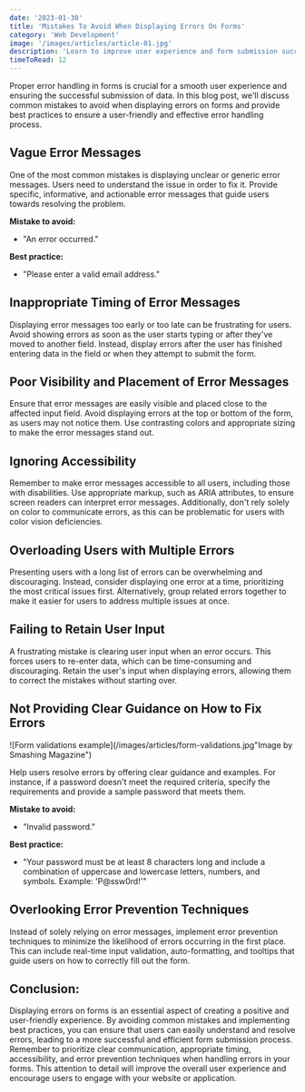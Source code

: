 ```yaml
---
date: '2023-01-30'
title: 'Mistakes To Avoid When Displaying Errors On Forms'
category: 'Web Development'
image: '/images/articles/article-01.jpg'
description: 'Learn to improve user experience and form submission success by avoiding common mistakes and implementing best practices for displaying error messages on forms.'
timeToRead: 12
---
```


Proper error handling in forms is crucial for a smooth user experience and ensuring the successful submission of data. In this blog post, we'll discuss common mistakes to avoid when displaying errors on forms and provide best practices to ensure a user-friendly and effective error handling process.

## Vague Error Messages

One of the most common mistakes is displaying unclear or generic error messages. Users need to understand the issue in order to fix it. Provide specific, informative, and actionable error messages that guide users towards resolving the problem.

**Mistake to avoid:**

- "An error occurred."

**Best practice:**

- "Please enter a valid email address."

## Inappropriate Timing of Error Messages

Displaying error messages too early or too late can be frustrating for users. Avoid showing errors as soon as the user starts typing or after they've moved to another field. Instead, display errors after the user has finished entering data in the field or when they attempt to submit the form.

## Poor Visibility and Placement of Error Messages

Ensure that error messages are easily visible and placed close to the affected input field. Avoid displaying errors at the top or bottom of the form, as users may not notice them. Use contrasting colors and appropriate sizing to make the error messages stand out.

## Ignoring Accessibility

Remember to make error messages accessible to all users, including those with disabilities. Use appropriate markup, such as ARIA attributes, to ensure screen readers can interpret error messages. Additionally, don't rely solely on color to communicate errors, as this can be problematic for users with color vision deficiencies.

## Overloading Users with Multiple Errors

Presenting users with a long list of errors can be overwhelming and discouraging. Instead, consider displaying one error at a time, prioritizing the most critical issues first. Alternatively, group related errors together to make it easier for users to address multiple issues at once.

## Failing to Retain User Input

A frustrating mistake is clearing user input when an error occurs. This forces users to re-enter data, which can be time-consuming and discouraging. Retain the user's input when displaying errors, allowing them to correct the mistakes without starting over.

## Not Providing Clear Guidance on How to Fix Errors


![Form validations example](/images/articles/form-validations.jpg"Image by Smashing Magazine")

Help users resolve errors by offering clear guidance and examples. For instance, if a password doesn't meet the required criteria, specify the requirements and provide a sample password that meets them.

**Mistake to avoid:**

- "Invalid password."

**Best practice:**

- "Your password must be at least 8 characters long and include a combination of uppercase and lowercase letters, numbers, and symbols. Example: 'P@ssw0rd!'"

## Overlooking Error Prevention Techniques

Instead of solely relying on error messages, implement error prevention techniques to minimize the likelihood of errors occurring in the first place. This can include real-time input validation, auto-formatting, and tooltips that guide users on how to correctly fill out the form.

## Conclusion:

Displaying errors on forms is an essential aspect of creating a positive and user-friendly experience. By avoiding common mistakes and implementing best practices, you can ensure that users can easily understand and resolve errors, leading to a more successful and efficient form submission process. Remember to prioritize clear communication, appropriate timing, accessibility, and error prevention techniques when handling errors in your forms. This attention to detail will improve the overall user experience and encourage users to engage with your website or application.
